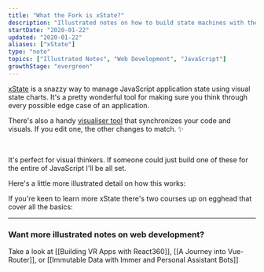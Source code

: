 ```yaml
---
title: "What the Fork is xState?"
description: "Illustrated notes on how to build state machines with the xState library"
startDate: "2020-01-22"
updated: "2020-01-22"
aliases: ["xState"]
type: "note"
topics: ["Illustrated Notes", "Web Development", "JavaScript"]
growthStage: "evergreen"
---
```


[xState](https://xstate.js.org/) is a snazzy way to manage JavaScript application state using visual state charts.
It's a pretty wonderful tool for making sure you think through every possible edge case of an application.

There's also a handy [visualiser tool](https://xstate.js.org/viz/) that synchronizes your code and visuals. If you edit one, the other changes to match. <span aria-role="image">✨</span>

<ImageFrame
		alt = "Screenshot of the xState visualizer"
		src = "https://res.cloudinary.com/dg3gyk0gu/image/upload/c_scale,w_920/v1592930602/maggieappleton.com/egghead-course-notes/xstate/Screenshot_2020-06-23_at_17.41.45.png"
/>

<br />

It's perfect for visual thinkers. If someone could just build one of these for the entire of JavaScript I'll be all set.

Here's a little more illustrated detail on how this works:

<BasicImage
		width = "900px"
		alt = "Xstate is a tool that helps you plan out all the possible states in a JavaScript app"
		src = "https://res.cloudinary.com/dg3gyk0gu/image/upload/c_scale,w_750/v1592931672/maggieappleton.com/egghead-course-notes/xstate/xState_5.png"
/>

<BasicImage
		width = "800px"
		alt = "There's a handy interactive visualizer tool at xstate.js.org/viz"
		src = "https://res.cloudinary.com/dg3gyk0gu/image/upload/c_scale,w_860/v1592262779/maggieappleton.com/egghead-course-notes/xstate/xState_2.png"
/>

<BasicImage
		width = "900px"
		alt = "A sequence of light bulbs swapping states between unlit, lit, dim, and broken."
		src = "https://res.cloudinary.com/dg3gyk0gu/image/upload/c_scale,w_900/v1592262781/maggieappleton.com/egghead-course-notes/xstate/xState_3.png"
/>

<BasicImage
		width = "900px"
		alt = "We can add extra options onto our states such as actions, services, guards, and activities"
		src = "https://res.cloudinary.com/dg3gyk0gu/image/upload/c_scale,w_900/v1592262777/maggieappleton.com/egghead-course-notes/xstate/xState_4.png"
/>

If you're keen to learn more xState there's two courses up on egghead that cover all the basics:

<ImageLink href = "https://egghead.io/courses/introduction-to-state-machines-using-xstate?af=54fd64" >
		<ImageFrame
				width = "800px"
				alt = "Shareable Custom Hooks in React"
				src = "https://og-image-egghead-course.now.sh/introduction-to-state-machines-using-xstate"
		/>
</ImageLink >

<ImageLink href = "https://egghead.io/courses/construct-sturdy-uis-with-xstate?af=54fd64" >
		<ImageFrame
				width = "800px"
				alt = "Shareable Custom Hooks in React"
				src = "https://og-image-egghead-course.now.sh/construct-sturdy-uis-with-xstate"
		/>
</ImageLink >

---

### Want more illustrated notes on web development?

Take a look at [[Building VR Apps with React360]], [[A Journey into Vue-Router]], or [[Immutable Data with Immer and Personal Assistant Bots]]
